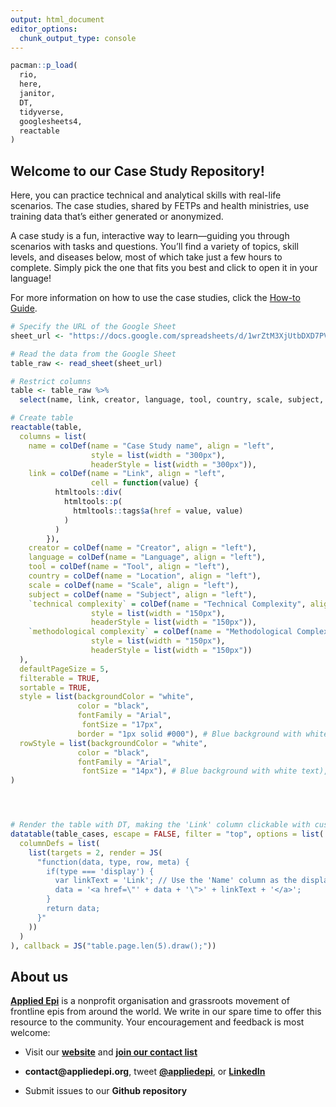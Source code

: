 ```yaml
---
output: html_document
editor_options: 
  chunk_output_type: console
---
```


```r
pacman::p_load(
  rio,
  here,
  janitor,
  DT,
  tidyverse,
  googlesheets4,
  reactable
)
```

## Welcome to our Case Study Repository!

Here, you can practice technical and analytical skills with real-life scenarios. The case studies, shared by FETPs and health ministries, use training data that’s either generated or anonymized.

A case study is a fun, interactive way to learn—guiding you through scenarios with tasks and questions. You’ll find a variety of topics, skill levels, and diseases below, most of which take just a few hours to complete. Simply pick the one that fits you best and click to open it in your language!

For more information on how to use the case studies, click the [How-to
Guide](pages/instructions.html). 

```r

# Specify the URL of the Google Sheet
sheet_url <- "https://docs.google.com/spreadsheets/d/1wrZtM3XjUtbDXD7PVLOHdd-H92hq_-WAQoIpRatjhlc/edit?gid=598142358"

# Read the data from the Google Sheet
table_raw <- read_sheet(sheet_url)

# Restrict columns
table <- table_raw %>% 
  select(name, link, creator, language, tool, country, scale, subject, `technical complexity`, `methodological complexity`)

# Create table
reactable(table,
  columns = list(
    name = colDef(name = "Case Study name", align = "left",
                  style = list(width = "300px"),
                  headerStyle = list(width = "300px")),
    link = colDef(name = "Link", align = "left",
                  cell = function(value) {
          htmltools::div(
            htmltools::p(
              htmltools::tags$a(href = value, value)
            )
          )
        }),
    creator = colDef(name = "Creator", align = "left"),
    language = colDef(name = "Language", align = "left"),
    tool = colDef(name = "Tool", align = "left"),
    country = colDef(name = "Location", align = "left"),
    scale = colDef(name = "Scale", align = "left"),
    subject = colDef(name = "Subject", align = "left"),
    `technical complexity` = colDef(name = "Technical Complexity", align = "center",
                  style = list(width = "150px"),
                  headerStyle = list(width = "150px")),
    `methodological complexity` = colDef(name = "Methodological Complexity", align = "center",
                  style = list(width = "150px"),
                  headerStyle = list(width = "150px"))
  ),
  defaultPageSize = 5,
  filterable = TRUE,
  sortable = TRUE,
  style = list(backgroundColor = "white", 
               color = "black", 
               fontFamily = "Arial",  
                fontSize = "17px",
               border = "1px solid #000"), # Blue background with white text),
  rowStyle = list(backgroundColor = "white", 
               color = "black", 
               fontFamily = "Arial",  
                fontSize = "14px"), # Blue background with white text),
)





```


```r

# Render the table with DT, making the 'Link' column clickable with custom text
datatable(table_cases, escape = FALSE, filter = "top", options = list(
  columnDefs = list(
    list(targets = 2, render = JS(
      "function(data, type, row, meta) {
        if(type === 'display') {
          var linkText = 'Link'; // Use the 'Name' column as the display text
          data = '<a href=\"' + data + '\">' + linkText + '</a>';
        }
        return data;
      }"
    ))
  )
), callback = JS("table.page.len(5).draw();"))

```

## About us

[**Applied Epi**](https://www.appliedepi.org/) is a nonprofit organisation and grassroots movement of frontline epis from around the world. We write in our spare time to offer this resource to the community. Your encouragement and feedback is most welcome:

-   Visit our [**website**](https://www.appliedepi.org/) and [**join our contact list**](https://docs.google.com/forms/d/e/1FAIpQLSdtk7Mg32lYQ3ucbIM-kIwIRxgRwDfG5TJHsVAbFjQ1i6fwiw/viewform?usp=send_form)

-   **contact\@appliedepi.org**, tweet [**\@appliedepi**](https://x.com/appliedepi), or [**LinkedIn**](https://www.linkedin.com/company/appliedepi/?originalSubdomain=it)

-   Submit issues to our **Github repository**